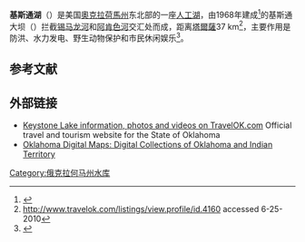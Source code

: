 {{Infobox lake
 | lake_name = 基斯通湖<br>Keystone Lake
 | image = Keystone Lake aerial map.jpg 
 | caption = 基斯通湖卫星图
 | image_bathymetry = 
 | caption_bathymetry = 
 | location = [[美国|美国]][[奧克拉荷馬州|奧克拉荷馬州]][[波尼縣_(奧克拉荷馬州)|波尼]]、[[歐塞奇縣_(奧克拉荷馬州)|歐塞奇]]、[[克里縣_(奧克拉荷馬州)|克里]]、[[塔爾薩縣|塔爾薩]]四县交汇处
 | coords = {{coord|36.2306|-96.3050|type:waterbody_region:US-OK|display=inline,title}}
 | type = 
 | inflow = 
 | outflow = 
 | catchment = 
 | basin_countries = 美国
 | length = 
 | width = 
 | area = 26,000 英亩
 | depth = 
 | max-depth = 
 | volume = 
 | residence_time = 
 | shore = 
 | elevation = 
 | islands = 
 | cities = 
}}
'''基斯通湖'''（{{lang-en|Keystone Lake}}）是美国[[奧克拉荷馬州|奧克拉荷馬州]]东北部的一座[[水库|人工湖]]，由1968年建成<ref>{{cite web |url=http://keystone.oktowns.com/lake_info.htm |title=存档副本 |accessdate=2008-09-28 |deadurl=yes |archiveurl=https://web.archive.org/web/20080528050033/http://keystone.oktowns.com/lake_info.htm |archivedate=2008-05-28 }}</ref>的基斯通大坝（{{lang-en|Keystone Dam}}）拦截[[锡马龙河|锡马龙河]]和[[阿肯色河|阿肯色河]]交汇处而成，距离[[塔爾薩|塔爾薩]]37 km<ref>http://www.travelok.com/listings/view.profile/id.4160 {{Wayback|url=http://www.travelok.com/listings/view.profile/id.4160 |date=20140714124704 }} accessed 6-25-2010</ref>，主要作用是防洪、水力发电、野生动物保护和市民休闲娱乐<ref name="KeystoneOK">{{Cite web |url=http://www.keystoneok.com/lake_info.htm |title="Keystone Lake Info." Retrieved April 22, 2012 |accessdate=2014-06-14 |archive-date=2011-04-25 |archive-url=https://web.archive.org/web/20110425231044/http://keystoneok.com/lake_info.htm |dead-url=no }}</ref>。

==参考文献==
{{reflist}}
==外部链接==
* [http://www.travelok.com/listings/view.profile/id.4160 Keystone Lake information, photos and videos on TravelOK.com]{{Wayback|url=http://www.travelok.com/listings/view.profile/id.4160 |date=20140714124704 }} Official travel and tourism website for the State of Oklahoma
* [https://web.archive.org/web/20121024013411/http://www.library.okstate.edu/okmaps/ Oklahoma Digital Maps: Digital Collections of Oklahoma and Indian Territory]

[[Category:俄克拉何马州水库|Category:俄克拉何马州水库]]